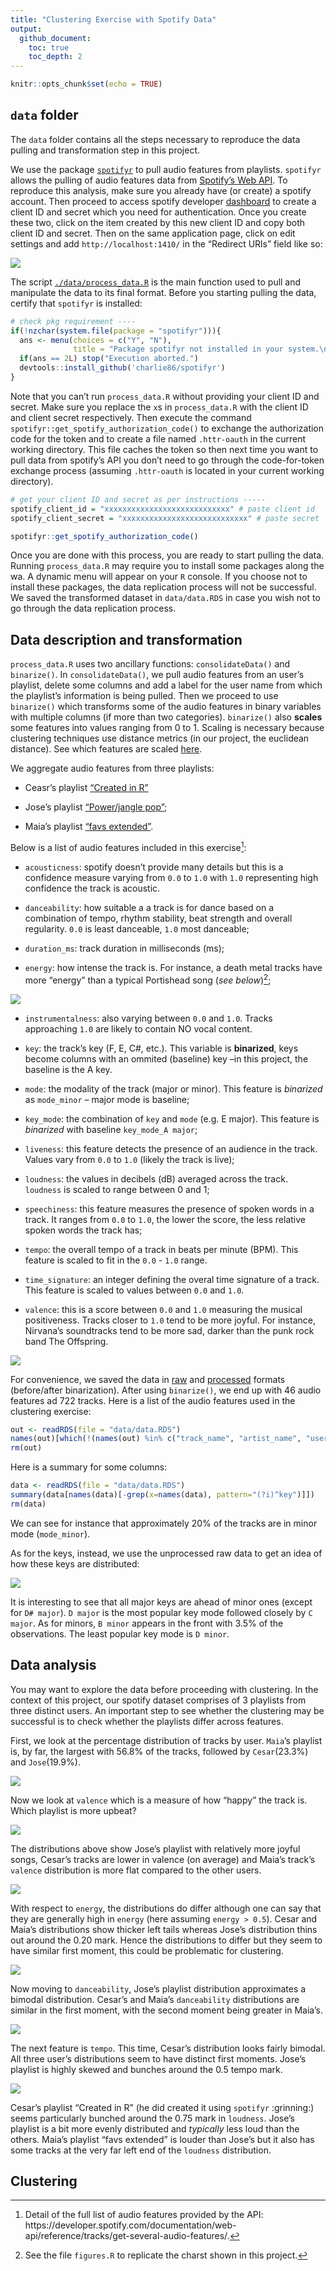 ```yaml
---
title: "Clustering Exercise with Spotify Data"
output: 
  github_document: 
    toc: true
    toc_depth: 2
---
```


```r
knitr::opts_chunk$set(echo = TRUE)
```

## `data` folder

The `data`  folder contains all the steps necessary to reproduce the data pulling and transformation step in this project.

We use the package [`spotifyr`](https://github.com/charlie86/spotifyr) to pull audio features from playlists. `spotifyr` allows the pulling of audio features data from [Spotify's Web API](https://developer.spotify.com/documentation/web-api/). To reproduce this analysis, make sure you already have (or create) a spotify account. Then proceed to access spotify developer [dashboard](https://developer.spotify.com/dashboard/) to create a client ID and secret which you need for authentication. Once you create these two, click on the item created by this new client ID and copy both client ID and secret. Then on the same application page, click on edit settings and add `http://localhost:1410/` in the "Redirect URls" field like so:

![](./img/redirect_url.png)

The script [`./data/process_data.R`](https://github.com/jdemello/mat4376/blob/master/project3/data/process_data.R) is the main function used to pull and manipulate the data to its final format. Before you starting pulling the data, certify that `spotifyr` is installed:

```r
# check pkg requirement ----
if(!nzchar(system.file(package = "spotifyr"))){
  ans <- menu(choices = c("Y", "N"),
              title = "Package spotifyr not installed in your system.\n\nDo you wish to install it? (The function will thrown an error if 'N')")
  if(ans == 2L) stop("Execution aborted.")
  devtools::install_github('charlie86/spotifyr')
}
```

Note that you can't run `process_data.R` without providing your client ID and secret. Make sure you replace the `x`s in `process_data.R` with the client ID and client secret respectively.  Then execute the command `spotifyr::get_spotify_authorization_code()` to exchange the authorization code for the token and to create a file named `.httr-oauth` in the current working directory. This file caches the token so then next time you want to pull data from spotify's API you don't need to go through the code-for-token exchange process (assuming `.httr-oauth` is located in your current working directory).

```r
# get your client ID and secret as per instructions -----
spotify_client_id = "xxxxxxxxxxxxxxxxxxxxxxxxxxxx" # paste client id
spotify_client_secret = "xxxxxxxxxxxxxxxxxxxxxxxxxxxx" # paste secret 

spotifyr::get_spotify_authorization_code()
```

Once you are done with this process, you are ready to start pulling the data. Running `process_data.R` may require you to install some packages along the wa. A dynamic menu will appear on your `R` console. If you choose not to install these packages, the data replication process will not be successful. We saved the transformed dataset in `data/data.RDS` in case you wish not to go through the data replication process.

## Data description and transformation

`process_data.R` uses two ancillary functions: `consolidateData()` and `binarize()`. In `consolidateData()`, we pull audio features from an user's playlist, delete some columns and add a label for the user name from which the playlist's information is being pulled. Then we proceed to use `binarize()` which transforms some of the audio features in binary variables with multiple columns (if more than two categories). `binarize()` also **scales** some features into values ranging from 0 to 1. Scaling is necessary because clustering techniques use distance metrics (in our project, the euclidean distance). See which features are scaled [here](#features_desc).

We aggregate audio features from three playlists:

* Ceasr's playlist ["Created in R"](https://open.spotify.com/user/csarvi/playlist/5G9vRqFcPFUGBI7VxiQ2pX?si=OyN2TNZeR8KHH-GyC1wQFg)

* Jose's playlist ["Power/jangle pop"](https://open.spotify.com/user/12186384264/playlist/4kxFwuecMKs0Ax2Uif1Cwk?si=MCXs8oAJQ_OT0GHmoKbHDw);

* Maia's playlist ["favs extended"](https://open.spotify.com/user/melizabethp/playlist/0BxdQxq9vaDAEo5IXyr6E6?si=Qw2cakpnSCqCBHka98_paA).

<a name="features_desc">Below is a list of audio features included in this exercise[[^1]](#link_features):</a>

* `acousticness`: spotify doesn't provide many details but this is a confidence measure varying from `0.0` to `1.0` with `1.0` representing high confidence the track is acoustic.

* `danceability`: how suitable a a track is for dance based on a combination of tempo, rhythm stability, beat strength and overall regularity. `0.0` is least danceable, `1.0` most danceable;

* `duration_ms`: track duration in milliseconds (ms);

* `energy`: how intense the track is. For instance, a death metal tracks have more "energy" than a typical Portishead song (_see below_)[[^2]](#figures_script);

![](./img/portishead_energy.png)

* `instrumentalness`: also varying between `0.0` and `1.0`. Tracks approaching `1.0` are likely to contain NO vocal content.

* `key`: the track's key (F, E, C#, etc.). This variable is **binarized**, keys become columns with an ommited (baseline) key --in this project, the baseline is the A key.

* `mode`: the modality of the track (major or minor). This feature is *binarized* as `mode_minor` -- major mode is baseline;

* `key_mode`: the combination of `key` and `mode` (e.g. E major). This feature is *binarized* with baseline `key_mode_A major`;

* `liveness`: this feature detects the presence of an audience in the track. Values vary from `0.0` to `1.0` (likely the track is live);

* `loudness`: the values in decibels (dB) averaged across the track. `loudness` is scaled to range between 0 and 1;

* `speechiness`: this feature measures the presence of spoken words in a track. It ranges from `0.0` to `1.0`, the lower the score, the less relative spoken words the track has; 

* `tempo`: the overall tempo of a track in beats per minute (BPM). This feature is scaled to fit in the `0.0` - `1.0` range.

* `time_signature`: an integer defining the overal time signature of a track. This feature is scaled to values between `0.0` and `1.0`.

* `valence`: this is a score between `0.0` and `1.0` measuring the musical positiveness. Tracks closer to `1.0` tend to be more joyful. For instance, Nirvana's soundtracks tend to be more sad, darker than the punk rock band The Offspring.

![](./img/nirvana_valence.png)

For convenience, we saved the data in [raw](https://github.com/jdemello/mat4376/blob/master/project3/data/raw.RDS) and [processed](https://github.com/jdemello/mat4376/blob/master/project3/data/data.RDS) formats (before/after binarization). After using `binarize()`, we end up with 46 audio features ad 722 tracks. Here is a list of the audio features used in the clustering exercise:

```r
out <- readRDS(file = "data/data.RDS")
names(out)[which(!(names(out) %in% c("track_name", "artist_name", "user_name")))]
rm(out)
```

Here is a summary for some columns:

```r
data <- readRDS(file = "data/data.RDS")
summary(data[names(data)[-grep(x=names(data), pattern="(?i)^key")]])
rm(data)
```

We can see for instance that approximately 20% of the tracks are in minor mode (`mode_minor`).

As for the keys, instead, we use the unprocessed raw data to get an idea of how these keys are distributed:

![](./img/key_mode_dist.png)

It is interesting to see that all major keys are ahead of minor ones (except for `D# major`). `D major` is the most popular key mode followed closely by `C major`. As for minors, `B minor` appears in the front with 3.5% of the observations. The least popular key mode is `D minor`.

## Data analysis

You may want to explore the data before proceeding with clustering. In the context of this project, our spotify dataset comprises of 3 playlists from three distinct users. An important step to see whether the clustering may be successful is to check whether the playlists differ across features.

First, we look at the percentage distribution of tracks by user. `Maia`'s playlist is, by far, the largest with 56.8% of the tracks, followed by `Cesar`(23.3%) and `Jose`(19.9%). 

![](./img/track_perc.png)

Now we look at `valence` which is a measure of how "happy" the track is. Which playlist is more upbeat?

![](./img/valence_user.png)

The distributions above show Jose's playlist with relatively more joyful songs, Cesar's tracks are lower in valence (on average) and Maia's track's `valence` distribution is more flat compared to the other users. 

![](./img/energy_user.png)

With respect to `energy`, the distributions do differ although one can say that they are generally high in `energy` (here assuming `energy > 0.5`). Cesar and Maia's distributions show thicker left tails whereas Jose's distribution thins out around the 0.20 mark. Hence the distributions to differ but they seem to have similar first moment, this could be problematic for clustering.

![](./img/danceability_user.png)

Now moving to `danceability`, Jose's playlist distribution approximates a bimodal distribution. Cesar's and Maia's `danceability` distributions are similar in the first moment, with the second moment being greater in Maia's.

![](./img/tempo_user.png)

The next feature is `tempo`. This time, Cesar's distribution looks fairly bimodal. All three user's distributions seem to have distinct first moments. Jose's playlist is highly skewed and bunches around the 0.5 tempo mark.

![](./img/loudness_user.png)

Cesar's playlist "Created in R" (he did created it using `spotifyr` :grinning:) seems particularly bunched around the 0.75 mark in `loudness`. Jose's playlist is a bit more evenly distributed and _typically_ less loud than the others. Maia's playlist "favs extended" is louder than Jose's but it also has some tracks at the very far left end of the  `loudness` distribution.



## Clustering


[^1]: <a name="link_features">Detail of the full list of audio features provided by the API: [https://developer.spotify.com/documentation/web-api/reference/tracks/get-several-audio-features/](https://developer.spotify.com/documentation/web-api/reference/tracks/get-several-audio-features/).</a>

[^2]: <a name="figures_script">See the file [`figures.R`](https://github.com/jdemello/mat4376/blob/master/project3/img/figures.R) to replicate the charst shown in this project.</a>
